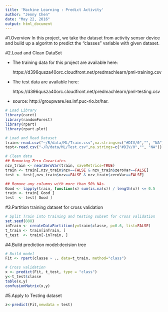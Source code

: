 ```yaml
---
title: 'Machine Learning : Predict Activity'
author: "Jenny Chen"
date: "May 22, 2016"
output: html_document
---
```

#1.Overview
In this project, we take the dataset from activity sensor device and build up a algoritm to predict the "classes" variable with given dataset.

#2.Load and Clean DataSet

- The training data for this project are available here:

  https://d396qusza40orc.cloudfront.net/predmachlearn/pml-training.csv

- The test data are available here:

  https://d396qusza40orc.cloudfront.net/predmachlearn/pml-testing.csv

- source: http://groupware.les.inf.puc-rio.br/har. 

```r
# Load Library
library(caret)
library(randomForest)
library(rpart)
library(rpart.plot)

# Load and Read Dataset
train<-read.csv("~/R/data/ML/Train.csv",na.strings=c("#DIV/0","", "NA"))
test<-read.csv("~/R/data/ML/Test.csv",na.strings=c("#DIV/0","", "NA"))

# Clean data
## Removing Zero Covariates
nzv_train <- nearZeroVar(train, saveMetrics=TRUE)
train <- train[,nzv_train$nzv==FALSE & nzv_train$zeroVar==FALSE]
test <- test[,nzv_train$nzv==FALSE & nzv_train$zeroVar==FALSE]

## Remove any columns with more than 50% NAs.
Good <- lapply(train, function(x) sum(is.na(x)) / length(x)) <= 0.5
train <- train[ Good ]
test  <- test[ Good ]

```


#3.Partition training dataset for cross validation
```r
# Split Train into training and testing subset for cross validation
set.seed(888)
inTrain <- createDataPartition(y=train$classe, p=0.6, list=FALSE)
t_train <- train[inTrain, ] 
t_test  <- train[-inTrain, ]
```

#4.Build prediction model:decision tree

```r
# Build model
Fit <- rpart(classe ~ ., data=t_train, method="class")

# Cross validation
x <- predict(Fit, t_test, type = "class")
y<-t_test$classe
table(x,y)
confusionMatrix(x,y)
```

#5.Apply to Testing dataset

```r
z<-predict(Fit,newdata = test)
```

